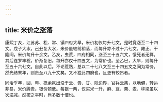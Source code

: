 ```yaml
---
---
---
```

title: 米价之涨落
---



康熙丁亥，江苏苏、松、常、镇四府大旱，米价初仅每升七文，是时竟涨至二十四文。戊子大水，己丑复大水，米价虽较前稍落，而每升亦不过十六七文。雍正、干隆间，米价每升十余文。乙亥，虫荒，四府相同，涨至三十五六文，饿死者无算。其后连岁丰稔，价渐复旧，每升亦仅十四五文，为常价也。至乙巳，大旱，则每升至五十六七文。自此以后，不论荒熟，总以二十七八文至三十四五文之间为常价。然光绪末年，则贵至八九十文矣。又不独此四府也，且更有较昂者。

同治季年，回、粤、捻余氛出没于云、贵、甘、陕边界，官兵云集，以地僻，转运非易，米价腾贵，银价顿低。每银一两，仅买米一升，麻、豆、粟、麦、秣梁虽以次递减，然按之平时，尚多数十倍也。